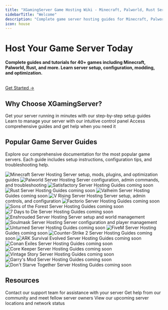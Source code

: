 ```yaml
---
title: "XGamingServer Game Hosting Wiki - Minecraft, Palworld, Rust Server Guides & Tutorials"
sidebarTitle: "Welcome"
description: "Complete game server hosting guides for Minecraft, Palworld, Rust, Valheim, and 20+ games. Step-by-step tutorials for server setup, mods, plugins, troubleshooting, and optimization."
icon: house
---
```


# Host Your Game Server Today

**Complete guides and tutorials for 40+ games including Minecraft, Palworld, Rust, and more. Learn server setup, configuration, modding, and optimization.**

<br />

<a href="/quickstart" className="cta-button">
  Get Started →
</a>

## Why Choose XGamingServer?

<CardGroup cols={3}>
  <Card title="Quick Setup" icon="rocket">
    Get your server running in minutes with our step-by-step setup guides
  </Card>
  <Card title="Game Panel" icon="desktop">
    Learn to manage your server with our intuitive control panel
  </Card>
  <Card title="24/7 Support" icon="headset">
    Access comprehensive guides and get help when you need it
  </Card>
</CardGroup>

## Popular Game Server Guides

Explore our comprehensive documentation for the most popular game servers. Each guide includes setup instructions, configuration tips, and troubleshooting help.

<CardGroup cols={2}>
  <Card title="Minecraft" href="/games/minecraft">
    <img src="https://xgamingserver.com/img/game-images/minecraft-server-hosting.webp" alt="Minecraft Server Hosting" className="rounded-lg mb-3" style={{ aspectRatio: '16/9', objectFit: 'cover' }} />
    Server setup, mods, plugins, and optimization guides
  </Card>
  <Card title="Palworld" href="/games/palworld">
    <img src="https://xgamingserver.com/img/game-images/palworld-server-hosting.webp" alt="Palworld Server Hosting" className="rounded-lg mb-3" style={{ aspectRatio: '16/9', objectFit: 'cover' }} />
    Server configuration, admin commands, and troubleshooting
  </Card>
  <Card title="Satisfactory" href="/games/satisfactory">
    <img src="https://xgamingserver.com/img/game-images/satisfactory-server-hosting.webp" alt="Satisfactory Server Hosting" className="rounded-lg mb-3" style={{ aspectRatio: '16/9', objectFit: 'cover' }} />
    Guides coming soon
  </Card>
  <Card title="Rust" href="/games/rust">
    <img src="https://xgamingserver.com/img/game-images/rust-server-hosting.webp" alt="Rust Server Hosting" className="rounded-lg mb-3" style={{ aspectRatio: '16/9', objectFit: 'cover' }} />
    Guides coming soon
  </Card>
  <Card title="Valheim" href="/games/valheim">
    <img src="https://xgamingserver.com/img/game-images/dedicated-valheim-server-hosting.webp" alt="Valheim Server Hosting" className="rounded-lg mb-3" style={{ aspectRatio: '16/9', objectFit: 'cover' }} />
    Guides coming soon
  </Card>
  <Card title="V Rising" href="/games/vrising">
    <img src="https://xgamingserver.com/img/game-images/v-rising-server-hosting.webp" alt="V Rising Server Hosting" className="rounded-lg mb-3" style={{ aspectRatio: '16/9', objectFit: 'cover' }} />
    Server setup, admin controls, and configuration
  </Card>
  <Card title="Factorio" href="/games/factorio">
    <img src="https://xgamingserver.com/img/game-images/factorio-server-hosting.webp" alt="Factorio Server Hosting" className="rounded-lg mb-3" style={{ aspectRatio: '16/9', objectFit: 'cover' }} />
    Guides coming soon
  </Card>
  <Card title="Sons of the Forest" href="/games/sons-of-the-forest">
    <img src="https://xgamingserver.com/img/game-images/sons-of-the-forest-server-hosting.webp" alt="Sons of the Forest Server Hosting" className="rounded-lg mb-3" style={{ aspectRatio: '16/9', objectFit: 'cover' }} />
    Guides coming soon
  </Card>
  <Card title="7 Days to Die" href="/games/7-days-to-die">
    <img src="https://xgamingserver.com/img/game-images/7-days-to-die-server-hosting.webp" alt="7 Days to Die Server Hosting" className="rounded-lg mb-3" style={{ aspectRatio: '16/9', objectFit: 'cover' }} />
    Guides coming soon
  </Card>
  <Card title="Enshrouded" href="/games/enshrouded">
    <img src="https://xgamingserver.com/img/game-images/enshrouded-server-hosting.webp" alt="Enshrouded Server Hosting" className="rounded-lg mb-3" style={{ aspectRatio: '16/9', objectFit: 'cover' }} />
    Server setup and world management
  </Card>
  <Card title="Soulmask" href="/games/soulmask">
    <img src="https://xgamingserver.com/img/game-images/soulmask-server-hosting.webp" alt="Soulmask Server Hosting" className="rounded-lg mb-3" style={{ aspectRatio: '16/9', objectFit: 'cover' }} />
    Server configuration and player management
  </Card>
  <Card title="Unturned" href="/games/unturned">
    <img src="https://xgamingserver.com/img/game-images/unturned-server-hosting.webp" alt="Unturned Server Hosting" className="rounded-lg mb-3" style={{ aspectRatio: '16/9', objectFit: 'cover' }} />
    Guides coming soon
  </Card>
  <Card title="FiveM" href="/games/fivem">
    <img src="https://xgamingserver.com/img/game-images/five-m-server-hosting.webp" alt="FiveM Server Hosting" className="rounded-lg mb-3" style={{ aspectRatio: '16/9', objectFit: 'cover' }} />
    Guides coming soon
  </Card>
  <Card title="Counter-Strike 2" href="/games/cs2">
    <img src="https://xgamingserver.com/img/game-images/counter-strike-2-cs2-server-hosting.webp" alt="Counter-Strike 2 Server Hosting" className="rounded-lg mb-3" style={{ aspectRatio: '16/9', objectFit: 'cover' }} />
    Guides coming soon
  </Card>
  <Card title="ARK: Survival Evolved" href="/games/ark-se">
    <img src="https://xgamingserver.com/img/game-images/ark-server-hosting.webp" alt="ARK Survival Evolved Server Hosting" className="rounded-lg mb-3" style={{ aspectRatio: '16/9', objectFit: 'cover' }} />
    Guides coming soon
  </Card>
  <Card title="Conan Exiles" href="/games/conan-exiles">
    <img src="https://xgamingserver.com/img/game-images/conan-exiles-server-hosting.webp" alt="Conan Exiles Server Hosting" className="rounded-lg mb-3" style={{ aspectRatio: '16/9', objectFit: 'cover' }} />
    Guides coming soon
  </Card>
  <Card title="Core Keeper" href="/games/core-keeper">
    <img src="https://xgamingserver.com/img/game-images/core-keeper-server-hosting.webp" alt="Core Keeper Server Hosting" className="rounded-lg mb-3" style={{ aspectRatio: '16/9', objectFit: 'cover' }} />
    Guides coming soon
  </Card>
  <Card title="Vintage Story" href="/games/vintage-story">
    <img src="https://xgamingserver.com/img/game-images/vintage-story-server-hosting.webp" alt="Vintage Story Server Hosting" className="rounded-lg mb-3" style={{ aspectRatio: '16/9', objectFit: 'cover' }} />
    Guides coming soon
  </Card>
  <Card title="Garry's Mod" href="/games/garrys-mod">
    <img src="https://xgamingserver.com/img/game-images/gmod-server-hosting.webp" alt="Garry's Mod Server Hosting" className="rounded-lg mb-3" style={{ aspectRatio: '16/9', objectFit: 'cover' }} />
    Guides coming soon
  </Card>
  <Card title="Don't Starve Together" href="/games/dont-starve-together">
    <img src="https://xgamingserver.com/img/game-images/dont-starve-together-server-hosting.webp" alt="Don't Starve Together Server Hosting" className="rounded-lg mb-3" style={{ aspectRatio: '16/9', objectFit: 'cover' }} />
    Guides coming soon
  </Card>
</CardGroup>

## Resources

<CardGroup cols={3}>
  <Card title="Need Help?" icon="circle-question" href="https://xgamingserver.net/contact">
    Contact our support team for assistance with your server
  </Card>
  <Card title="Join our Community" icon="discord" href="https://discord.com/invite/Pv8DMpXtma">
    Get help from our community and meet fellow server owners
  </Card>
  <Card title="Server Status" icon="signal" href="https://xgamingserver.net/">
    View our upcoming server locations and network status
  </Card>
</CardGroup>